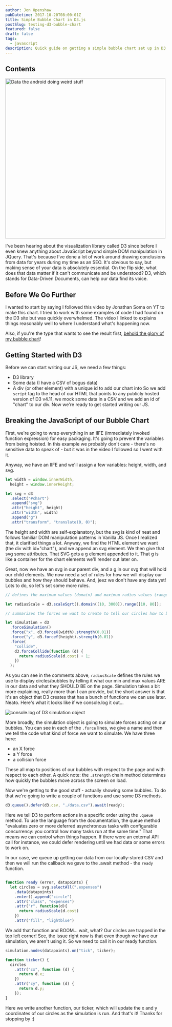 ```yaml
---
author: Jon Openshaw
pubDatetime: 2017-10-20T08:00:01Z
title: Simple Bubble Chart in D3.js
postSlug: testing-d3-bubble-chart
featured: false
draft: false
tags:
  - javascript
description: Quick guide on getting a simple bubble chart set up in D3.js.
---
```


## Contents

<img
  src="https://media.giphy.com/media/i6X9HbM4bhJ8Q/giphy.gif"
  alt="Data the android doing weird stuff"
  width="500px"
/>

I've been hearing about the visualization library called D3 since before I even knew anything about JavaScript beyond simple DOM manipulation in JQuery. That's because I've done a lot of work around drawing conclusions from data for years during my time as an SEO. It's obvious to say, but making sense of your data is absolutely essential. On the flip side, what does that data matter if it can't communicate and be understood? D3, which stands for Data-Driven Documents, can help our data find its voice.

## Before We Go Further

I wanted to start by saying I followed this video by Jonathan Soma on YT to make this chart. I tried to work with some examples of code I had found on the D3 site but was quickly overwhelmed. The video I linked to explains things reasonably well to where I understand what's happening now.

Also, if you're the type that wants to see the result first, <a href="/tests/bubble-chart-test.html" rel="nofollow">behold the glory of my bubble chart</a>!

## Getting Started with D3

Before we can start writing our JS, we need a few things:

- D3 library
- Some data (I have a CSV of bogus data)
- A div (or other element) with a unique id to add our chart into
  So we add `script` tag to the head of our HTML that points to any publicly hosted version of D3 v4.11, we mock some data in a CSV and we add an id of "chart" to our div. Now we're ready to get started writing our JS.

## Breaking the JavaScript of our Bubble Chart

First, we're going to wrap everything in an IIFE (immediately invoked function expression) for easy packaging. It's going to prevent the variables from being hoisted. In this example we probably don't care - there's no sensitive data to speak of - but it was in the video I followed so I went with it.

Anyway, we have an IIFE and we'll assign a few variables: height, width, and svg.

```js
let width = window.innerWidth,
  height = window.innerHeight;

let svg = d3
  .select("#chart")
  .append("svg")
  .attr("height", height)
  .attr("width", width)
  .append("g")
  .attr("transform", "translate(0, 0)");
```

The height and width are self-explanatory, but the svg is kind of neat and follows familiar DOM manipulation patterns in Vanilla JS. Once I realized that, it clarified things a lot. Anyway, we find the HTML element we want (the div with id="chart"), and we append an svg element. We then give that svg some attributes. That SVG gets a g element appended to it. That g is like a container for the chart elements we'll render out later on.

Great, now we have an svg in our parent div, and a g in our svg that will hold our child elements. We now need a set of rules for how we will display our bubbles and how they should behave. And, jeez we don't have any data yet! Lots to do, so let's set some more rules.

```js
// defines the maximum values (domain) and maximum radius values (range) for our cirlces

let radiusScale = d3.scaleSqrt().domain([10, 3000]).range([10, 80]);

// summarizes the forces we want to create to tell our circles how to behave

let simulation = d3
  .forceSimulation()
  .force("x", d3.forceX(width).strength(0.01))
  .force("y", d3.forceY(height).strength(0.01))
  .force(
    "collide",
    d3.forceCollide(function (d) {
      return radiusScale(d.cost) + 1;
    })
  );
```

As you can see in the comments above, `radiusScale` defines the rules we use to display circles/bubbles by telling it what our min and max values ARE in our data and what they SHOULD BE on the page. Simulation takes a bit more explaining, really more than I can provide, but the short answer is that it's an object that D3 creates that has a bunch of functions we can use later. Neato. Here's what it looks like if we console.log it out...

![console.log of D3 simulation object](.../assets/images/console-log-simulation-object.png "D3 simulation object in JS console")

More broadly, the simulation object is going to simulate forces acting on our bubbles. You can see in each of the `.force` lines, we give a name and then we tell the code what kind of force we want to simulate. We have three here:

- an X force
- a Y force
- a collision force

These all map to positions of our bubbles with respect to the page and with respect to each other. A quick note: the `.strength` chain method determines how quickly the bubbles move across the screen on load.

Now we're getting to the good stuff - actually showing some bubbles. To do that we're going to write a couple of functions and use some D3 methods.

```js
d3.queue().defer(d3.csv, "./data.csv").await(ready);
```

Here we tell D3 to perform actions in a specific order using the `.queue` method. To use the language from the documentation, the queue method "evaluates zero or more deferred asynchronous tasks with configurable concurrency: you control how many tasks run at the same time." That means we can control when things happen. If there were an external API call for instance, we could defer rendering until we had data or some errors to work on.

In our case, we queue up getting our data from our locally-stored CSV and then we will run the callback we gave to the .await method - the `ready` function.

```js

function ready (error, datapoints) {
  let circles = svg.selectAll(".expenses")
    .data(datapoints)
    .enter().append("circle")
    .attr("class", "expenses")
    .attr("r", function(d){
      return radiusScale(d.cost)
    })
    .attr("fill", "lightblue")

```

We add that function and BOOM... wait, what? Our circles are trapped in the top left corner! See, the issue right now is that even though we have our simulation, we aren't using it. So we need to call it in our ready function.

```js
simulation.nodes(datapoints).on("tick", ticker);

function ticker() {
  circles
    .attr("cx", function (d) {
      return d.x;
    })
    .attr("cy", function (d) {
      return d.y;
    });
}
```

Here we write another function, our ticker, which will update the x and y coordinates of our circles as the simulation is run. And that's it! Thanks for stopping by :)
